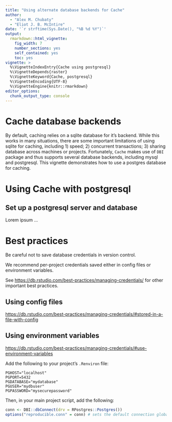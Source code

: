 ```yaml
---
title: "Using alternate database backends for Cache"
author:
  - "Alex M. Chubaty"
  - "Eliot J. B. McIntire"
date: '`r strftime(Sys.Date(), "%B %d %Y")`'
output:
  rmarkdown::html_vignette:
    fig_width: 7
    number_sections: yes
    self_contained: yes
    toc: yes
vignette: >
  %\VignetteIndexEntry{Cache using postgresql}
  %\VignetteDepends{raster}
  %\VignetteKeyword{Cache, postgresql}
  %\VignetteEncoding{UTF-8}
  %\VignetteEngine{knitr::rmarkdown}
editor_options: 
  chunk_output_type: console
---
```


# Cache database backends

By default, caching relies on a sqlite database for it's backend.
While this works in many situations, there are some important limitations of using sqlite for caching, including 1) speed; 2) concurrent transactions; 3) sharing database across machines or projects.
Fortunately, `Cache` makes use of `DBI` package and thus supports several database backends, including mysql and postgresql.
This vignette demonstrates how to use a postgres database for caching.

# Using Cache with postgresql

## Set up a postgresql server and database

Lorem ipsum ...

# Best practices

Be careful not to save database credentials in version control.

We recommend per-project credentials saved either in config files or environment variables.

See <https://db.rstudio.com/best-practices/managing-credentials/> for other important best practices.

## Using config files

<https://db.rstudio.com/best-practices/managing-credentials/#stored-in-a-file-with-config>

## Using environment variables

<https://db.rstudio.com/best-practices/managing-credentials/#use-environment-variables>

Add the following to your project's `.Renviron` file:

```
PGHOST="localhost"
PGPORT=5432
PGDATABASE="mydatabase"
PGUSER="mydbuser"
PGPASSWORD="mysecurepassword"
```

Then, in your main project script, add the following:

```r
conn <- DBI::dbConnect(drv = RPostgres::Postgres())
options("reproducible.conn" = conn) # sets the default connection globally
```
